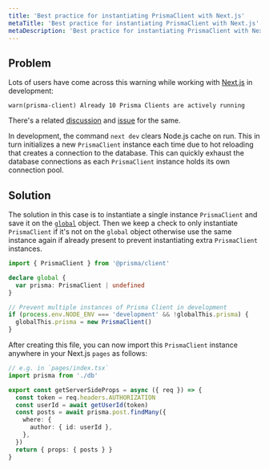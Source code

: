 ```yaml
---
title: 'Best practice for instantiating PrismaClient with Next.js'
metaTitle: 'Best practice for instantiating PrismaClient with Next.js'
metaDescription: 'Best practice for instantiating PrismaClient with Next.js'
---
```


## Problem

Lots of users have come across this warning while working with [Next.js](https://nextjs.org/) in development:

```
warn(prisma-client) Already 10 Prisma Clients are actively running
```

There's a related [discussion](https://github.com/prisma/prisma/discussions/4399) and [issue](https://github.com/prisma/prisma/issues/5103) for the same.

In development, the command `next dev` clears Node.js cache on run. This in turn initializes a new `PrismaClient` instance each time due to hot reloading that creates a connection to the database. This can quickly exhaust the database connections as each `PrismaClient` instance holds its own connection pool.

## Solution

The solution in this case is to instantiate a single instance `PrismaClient` and save it on the [`global`](https://nodejs.org/api/globals.html#globals_global) object. Then we keep a check to only instantiate `PrismaClient` if it's not on the `global` object otherwise use the same instance again if already present to prevent instantiating extra `PrismaClient` instances.

```ts file=./db
import { PrismaClient } from '@prisma/client'

declare global {
  var prisma: PrismaClient | undefined
}

// Prevent multiple instances of Prisma Client in development
if (process.env.NODE_ENV === 'development' && !globalThis.prisma) {
  globalThis.prisma = new PrismaClient()
}
```

After creating this file, you can now import this `PrismaClient` instance anywhere in your Next.js `pages` as follows:

```ts
// e.g. in `pages/index.tsx`
import prisma from './db'

export const getServerSideProps = async ({ req }) => {
  const token = req.headers.AUTHORIZATION
  const userId = await getUserId(token)
  const posts = await prisma.post.findMany({
    where: {
      author: { id: userId },
    },
  })
  return { props: { posts } }
}
```
